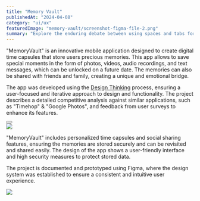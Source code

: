 ---
title: "Memory Vault"
publishedAt: "2024-04-08"
category: "ui/ux"
featuredImage: "memory-vault/screenshot-figma-file-2.png"
summary: "Explore the enduring debate between using spaces and tabs for code indentation, and why this choice matters more than you might think."
---

"MemoryVault" is an innovative mobile application designed to create digital time capsules that store users precious memories. This app allows to save special moments in the form of photos, videos, audio recordings, and text messages, which can be unlocked on a future date. The memories can also be shared with friends and family, creating a unique and emotional bridge.

The app was developed using the <a href="https://www.interaction-design.org/literature/topics/design-thinking" target="_blank">Design Thinking</a> process, ensuring a user-focused and iterative approach to design and functionality. The project describes a detailed competitive analysis against similar applications, such as "Timehop" & "Google Photos", and feedback from user surveys to enhance its features.

<div className="flex gap-x-4 mb-20 mt-10 items-center">
  <Button
    href="https://www.figma.com/file/xIwc1gZEqnkvfv4vw5zxWm/MemoryVault?type=design&node-id=0%3A1&mode=design&t=vYWbwtrmlcMA6aQQ-1"
    title="View demo"
    variant="figma"
  />
</div>

<div className="pt-6 pb-12">
  <Image
    src="/projects/memory-vault/design-thinking-process.webp"
    width={600}
    height={300}
  />
</div>

"MemoryVault" includes personalized time capsules and social sharing features, ensuring the memories are stored securely and can be revisited and shared easily. The design of the app shows a user-friendly interface and high security measures to protect stored data.

The project is documented and prototyped using Figma, where the design system was established to ensure a consistent and intuitive user experience.

<div className="py-6">
  <Image
    src="/projects/memory-vault/screenshot-figma-file-2.png"
    width={1440}
    height={1000}
  />
</div>
